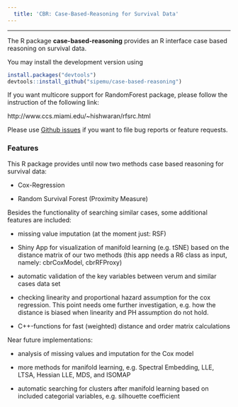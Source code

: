```yaml
---
  title: 'CBR: Case-Based-Reasoning for Survival Data'
---
```

  
  
---
  
The R package **case-based-reasoning** provides an R interface case based reasoning on survival data.

You may install the development version using 
```r
install.packages("devtools")
devtools::install_github("sipemu/case-based-reasoning")
```

If you want multicore support for RandomForest package, please follow the instruction of the following link:
  
  http://www.ccs.miami.edu/~hishwaran/rfsrc.html

Please use [Github issues](https://github.com/sipemu/case-based-reasoning/issues) if you want to file bug reports or feature requests.

### Features

This R package provides until now two methods case based reasoning for survival data:

- Cox-Regression

- Random Survival Forest (Proximity Measure)

Besides the functionality of searching similar cases, some additional features are included:

- missing value imputation (at the moment just: RSF)

- Shiny App for visualization of manifold learning (e.g. tSNE) based on the distance matrix of our two methods (this app needs a R6 class as input, namely: cbrCoxModel, cbrRFProxy)

- automatic validation of the key variables between verum and similar cases data set

- checking linearity and proportional hazard assumption for the cox regression. This point needs ome further investigation, e.g. how the distance is biased when linearity and PH assumption do not hold. 

- C++-functions for fast (weighted) distance and order matrix calculations


Near future implementations:

- analysis of missing values and imputation for the Cox model

- more methods for manifold learning, e.g. Spectral Embedding, LLE, LTSA, Hessian LLE, MDS, and ISOMAP

- automatic searching for clusters after manifold learning based on included categorial variables, e.g. silhouette coefficient

